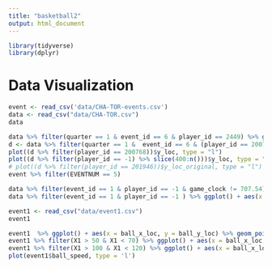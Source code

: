 ```yaml
---
title: "basketball2"
output: html_document
---
```


```r
library(tidyverse)
library(dplyr)
```

# Data Visualization

```r
event <- read_csv('data/CHA-TOR-events.csv')
data <- read_csv("data/CHA-TOR.csv")
data
```


```r
data %>% filter(quarter == 1 & event_id == 6 & player_id == 2449) %>% ggplot() + aes(x = x_loc_original, y = y_loc_original, color = as.factor(player_id)) %>% geom_point() + xlim(0, 100) + ylim(0, 50)
d <- data %>% filter(quarter == 1 &  event_id == 6 & (player_id == 200768 | player_id == -1)) 
plot((d %>% filter(player_id == 200768))$y_loc, type = "l")
plot((d %>% filter(player_id == -1) %>% slice(400:n()))$y_loc, type = "l")
# plot((d %>% filter(player_id == 201946))$y_loc_original, type = "l")
event %>% filter(EVENTNUM == 5)
```

```r
data %>% filter(event_id == 1 & player_id == -1 & game_clock != 707.54) %>% ggplot() + aes(x = x_loc_original, y = y_loc_original, color = as.factor(player_id)) %>% geom_point() + xlim(0, 100) + ylim(0, 50)
data %>% filter(event_id == 1 & player_id == -1 ) %>% ggplot() + aes(x = x_loc_original, y = y_loc_original, color = as.factor(player_id)) %>% geom_point() + xlim(0, 100) + ylim(0, 50)
```

```r
event1 <- read_csv("data/event1.csv")
event1
```
```r
event1  %>% ggplot() + aes(x = ball_x_loc, y = ball_y_loc) %>% geom_point() + xlim(0, 100) + ylim(0, 50)
event1 %>% filter(X1 > 50 & X1 < 70) %>% ggplot() + aes(x = ball_x_loc, y = ball_y_loc) %>% geom_point() + xlim(0, 100) + ylim(0, 50)
event1 %>% filter(X1 > 100 & X1 < 120) %>% ggplot() + aes(x = ball_x_loc, y = ball_y_loc) %>% geom_point() + xlim(0, 100) + ylim(0, 50)
plot(event1$ball_speed, type = 'l')
```

